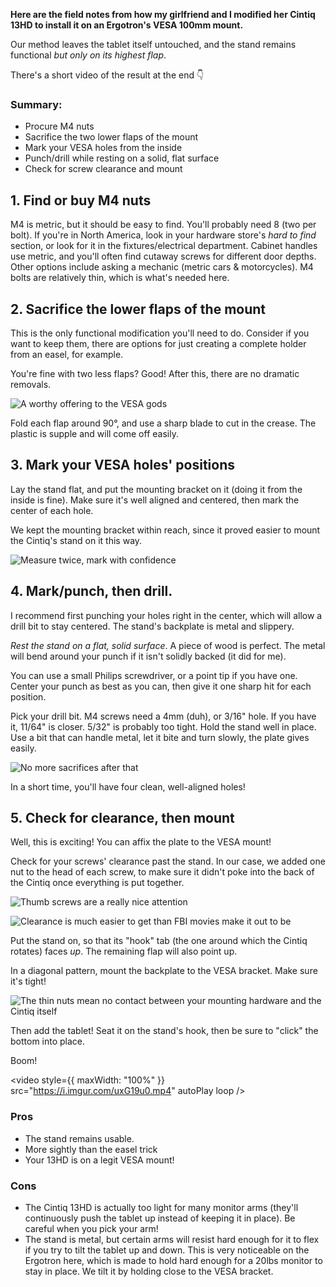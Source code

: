 **Here are the field notes from how my girlfriend and I modified her Cintiq 13HD to install it on an Ergotron's VESA 100mm mount.**

Our method leaves the tablet itself untouched, and the stand remains functional _but only on its highest flap_.

There's a short video of the result at the end 👇

### Summary:

- Procure M4 nuts
- Sacrifice the two lower flaps of the mount
- Mark your VESA holes from the inside
- Punch/drill while resting on a solid, flat surface
- Check for screw clearance and mount

## 1. Find or buy M4 nuts

M4 is metric, but it should be easy to find. You'll probably need 8 (two per bolt). If you're in North America, look in your hardware store's _hard to find_ section, or look for it in the fixtures/electrical department. Cabinet handles use metric, and you'll often find cutaway screws for different door depths. Other options include asking a mechanic (metric cars & motorcycles). M4 bolts are relatively thin, which is what's needed here.

## 2. Sacrifice the lower flaps of the mount

This is the only functional modification you'll need to do. Consider if you want to keep them, there are options for just creating a complete holder from an easel, for example.

You're fine with two less flaps? Good! After this, there are no dramatic removals.

![A worthy offering to the VESA gods](/static/journal/cintiq-vesa-mount/1-cut-tabs.jpg)

Fold each flap around 90°, and use a sharp blade to cut in the crease. The plastic is supple and will come off easily.

## 3. Mark your VESA holes' positions

Lay the stand flat, and put the mounting bracket on it (doing it from the inside is fine). Make sure it's well aligned and centered, then mark the center of each hole.

We kept the mounting bracket within reach, since it proved easier to mount the Cintiq's stand on it this way.

![Measure twice, mark with confidence](/static/journal/cintiq-vesa-mount/2-mark-holes.jpg)

## 4. Mark/punch, then drill.

I recommend first punching your holes right in the center, which will allow a drill bit to stay centered. The stand's backplate is metal and slippery.

_Rest the stand on a flat, solid surface_. A piece of wood is perfect. The metal will bend around your punch if it isn't solidly backed (it did for me).

You can use a small Philips screwdriver, or a point tip if you have one. Center your punch as best as you can, then give it one sharp hit for each position.

Pick your drill bit. M4 screws need a 4mm (duh), or 3/16" hole. If you have it, 11/64" is closer. 5/32" is probably too tight. Hold the stand well in place. Use a bit that can handle metal, let it bite and turn slowly, the plate gives easily.

![No more sacrifices after that](/static/journal/cintiq-vesa-mount/3-drill-holes.jpg)

In a short time, you'll have four clean, well-aligned holes!

## 5. Check for clearance, then mount

Well, this is exciting! You can affix the plate to the VESA mount!

Check for your screws' clearance past the stand. In our case, we added one nut to the head of each screw, to make sure it didn't poke into the back of the Cintiq once everything is put together.

![Thumb screws are a really nice attention](/static/journal/cintiq-vesa-mount/place-stand-1.jpg)

![Clearance is much easier to get than FBI movies make it out to be](/static/journal/cintiq-vesa-mount/place-stand-2.jpg)

Put the stand on, so that its "hook" tab (the one around which the Cintiq rotates) faces _up_. The remaining flap will also point up.

In a diagonal pattern, mount the backplate to the VESA bracket. Make sure it's tight!

![The thin nuts mean no contact between your mounting hardware and the Cintiq itself](/static/journal/cintiq-vesa-mount/place-stand-3.jpg)

Then add the tablet! Seat it on the stand's hook, then be sure to "click" the bottom into place.

Boom!

<video
	style={{ maxWidth: "100%" }}
	src="https://i.imgur.com/uxG19u0.mp4"
	autoPlay
	loop
/>

### Pros

- The stand remains usable.
- More sightly than the easel trick
- Your 13HD is on a legit VESA mount!

### Cons

- The Cintiq 13HD is actually too light for many monitor arms (they'll continuously push the tablet up instead of keeping it in place). Be careful when you pick your arm!
- The stand is metal, but certain arms will resist hard enough for it to flex if you try to tilt the tablet up and down. This is very noticeable on the Ergotron here, which is made to hold hard enough for a 20lbs monitor to stay in place. We tilt it by holding close to the VESA bracket.
